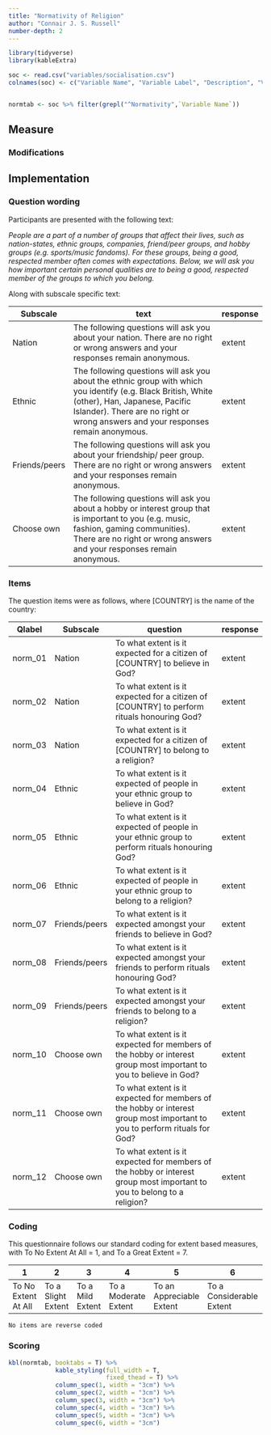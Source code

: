 ```yaml
---
title: "Normativity of Religion"
author: "Connair J. S. Russell"
number-depth: 2
---
```


```r

library(tidyverse)
library(kableExtra)

soc <- read.csv("variables/socialisation.csv")
colnames(soc) <- c("Variable Name", "Variable Label", "Description", "Variable Type", "Source (Section)", "Definition")


normtab <- soc %>% filter(grepl("^Normativity",`Variable Name`))

```

## Measure

### Modifications {.unnumbered}

## Implementation

### Question wording {.unnumbered}

Participants are presented with the following text:

*People are a part of a number of groups that affect their lives, such as nation-states, ethnic groups, companies, friend/peer groups, and hobby groups (e.g. sports/music fandoms). For these groups, being a good, respected member often comes with expectations. Below, we will ask you how important certain personal qualities are to being a good, respected member of the groups to which you belong.*

Along with subscale specific text:

| **Subscale**  | text                                                                                                                                                                                                                               | response |
|-------------|-----------------------------------------------|-------------|
| Nation        | The following questions will ask you about your nation. There are no right or wrong answers and your responses remain anonymous.                                                                                                   | extent   |
| Ethnic        | The following questions will ask you about the ethnic group with which you identify (e.g. Black British, White (other), Han, Japanese, Pacific Islander). There are no right or wrong answers and your responses remain anonymous. | extent   |
| Friends/peers | The following questions will ask you about your friendship/ peer group. There are no right or wrong answers and your responses remain anonymous.                                                                                   | extent   |
| Choose own    | The following questions will ask you about a hobby or interest group that is important to you (e.g. music, fashion, gaming communities). There are no right or wrong answers and your responses remain anonymous.                  | extent   |

### Items {.unnumbered}

The question items were as follows, where \[COUNTRY\] is the name of the country:

| Qlabel  | **Subscale**  | question                                                                                                                   | response |
|------------|------------|-------------------------------------|------------|
| norm_01 | Nation        | To what extent is it expected for a citizen of \[COUNTRY\] to believe in God?                                              | extent   |
| norm_02 | Nation        | To what extent is it expected for a citizen of \[COUNTRY\] to perform rituals honouring God?                               | extent   |
| norm_03 | Nation        | To what extent is it expected for a citizen of \[COUNTRY\] to belong to a religion?                                        | extent   |
| norm_04 | Ethnic        | To what extent is it expected of people in your ethnic group to believe in God?                                            | extent   |
| norm_05 | Ethnic        | To what extent is it expected of people in your ethnic group to perform rituals honouring God?                             | extent   |
| norm_06 | Ethnic        | To what extent is it expected of people in your ethnic group to belong to a religion?                                      | extent   |
| norm_07 | Friends/peers | To what extent is it expected amongst your friends to believe in God?                                                      | extent   |
| norm_08 | Friends/peers | To what extent is it expected amongst your friends to perform rituals honouring God?                                       | extent   |
| norm_09 | Friends/peers | To what extent is it expected amongst your friends to belong to a religion?                                                | extent   |
| norm_10 | Choose own    | To what extent is it expected for members of the hobby or interest group most important to you to believe in God?          | extent   |
| norm_11 | Choose own    | To what extent is it expected for members of the hobby or interest group most important to you to perform rituals for God? | extent   |
| norm_12 | Choose own    | To what extent is it expected for members of the hobby or interest group most important to you to belong to a religion?    | extent   |



### Coding {.unnumbered}

This questionnaire follows our standard coding for extent based measures, with To No Extent At All = 1, and To a Great Extent = 7.

| **1**               | **2**              | **3**            | **4**                | **5**                    | **6**                    | **7**             |
|-----------|-----------|-----------|-----------|-----------|-----------|-----------|
| To No Extent At All | To a Slight Extent | To a Mild Extent | To a Moderate Extent | To an Appreciable Extent | To a Considerable Extent | To a Great Extent |

`No items are reverse coded`

### Scoring

```r
kbl(normtab, booktabs = T) %>%
             kable_styling(full_width = T,
                           fixed_thead = T) %>%
             column_spec(1, width = "3cm") %>%
             column_spec(2, width = "3cm") %>%
             column_spec(3, width = "3cm") %>%
             column_spec(4, width = "3cm") %>%
             column_spec(5, width = "3cm") %>%
             column_spec(6, width = "3cm") 
```
